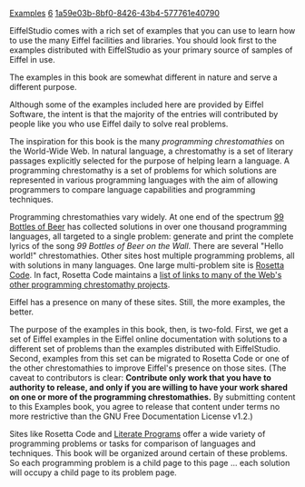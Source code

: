 [[Property:title|Examples]]
[[Property:weight|6]]
[[Property:uuid|1a59e03b-8bf0-8426-43b4-577761e40790]]
{{underconstruction}}


EiffelStudio comes with a rich set of examples that you can use to learn how to use the many Eiffel facilities and libraries. You should look first to the examples distributed with EiffelStudio as your primary source of samples of Eiffel in use.

The examples in this book are somewhat different in nature and serve a different purpose. 

Although some of the examples included here are provided by Eiffel Software, the intent is that the majority of the entries will contributed by people like you who use Eiffel daily to solve real problems.

The inspiration for this book is the many ''programming chrestomathies'' on the World-Wide Web. In natural language, a chrestomathy is a set of literary passages explicitly selected for the purpose of helping learn a language. A programming chrestomathy is a set of problems for which solutions are represented in various programming languages with the aim of allowing programmers to compare language capabilities and programming techniques.

Programming chrestomathies vary widely. At one end of the spectrum [http://99-bottles-of-beer.net/ 99 Bottles of Beer] has collected solutions in over one thousand programming languages, all targeted to a single problem: generate and print the complete lyrics of the song ''99 Bottles of Beer on the Wall''. There are several "Hello world!" chrestomathies. Other sites host multiple programming problems, all with solutions in many languages. One large multi-problem site is [http://rosettacode.org/wiki/Main_Page Rosetta Code]. In fact, Rosetta Code maintains a [http://rosettacode.org/wiki/Help:Similar_Sites list of links to many of the Web's other programming chrestomathy projects].

Eiffel has a presence on many of these sites. Still, the more examples, the better. 

The purpose of the examples in this book, then, is two-fold. First, we get a set of Eiffel examples in the Eiffel online documentation with solutions to a different set of problems than the examples distributed with EiffelStudio. Second, examples from this set can be migrated to Rosetta Code or one of the other chrestomathies to improve Eiffel's presence on those sites. (The caveat to contributors is clear: '''Contribute only work that you have to authority to release, and only if you are willing to have your work shared on one or more of the programming chrestomathies.''' By submitting content to this Examples book, you agree to release that content under terms no more restrictive than the GNU Free Documentation License v1.2.)

Sites like Rosetta Code and [http://en.literateprograms.org/LiteratePrograms:Welcome Literate Programs] offer a wide variety of programming problems or tasks for comparison of languages and techniques. This book will be organized around certain of these problems. So each programming problem is a child page to this page ... each solution will occupy a child page to its problem page. 






